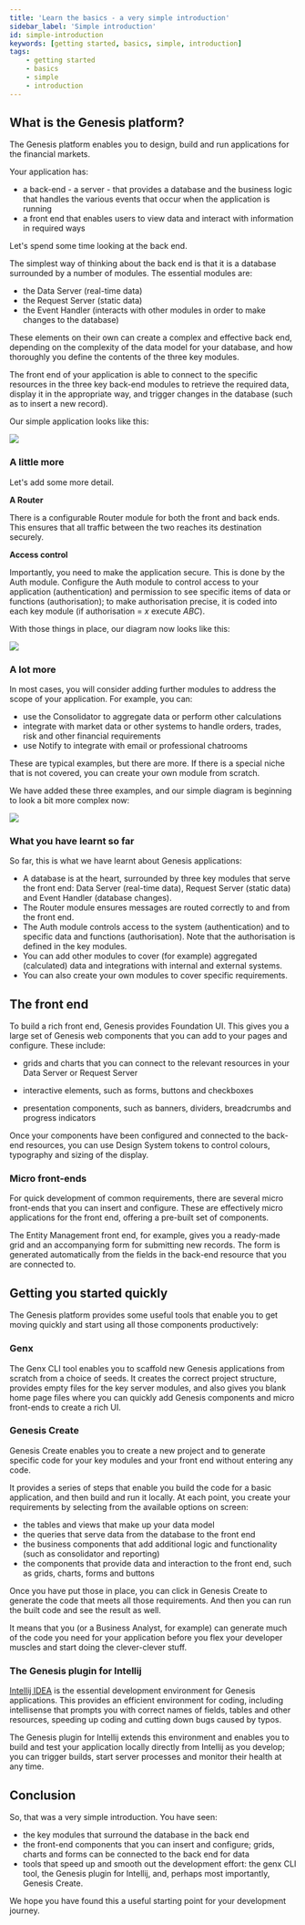 ```yaml
---
title: 'Learn the basics - a very simple introduction'
sidebar_label: 'Simple introduction'
id: simple-introduction
keywords: [getting started, basics, simple, introduction]
tags:
    - getting started
    - basics
    - simple
    - introduction
---
```


## What is the Genesis platform?

The Genesis platform enables you to design, build and run applications for the financial markets. 

Your application has:

- a back-end - a server - that provides a database and the business logic that handles the various events that occur when the application is running
- a front end that enables users to view data and interact with information in required ways

Let's spend some time looking at the back end.

The simplest way of thinking about the back end is that it is a database surrounded by a number of modules. The essential modules are:

- the Data Server (real-time data)
- the Request Server (static data)
- the Event Handler (interacts with other modules in order to make changes to the database)

These elements on their own can create a complex and effective back end, depending on the complexity of the data model for your database, and how thoroughly you define the contents of the three key modules.

The front end of your application is able to connect to the specific resources in the three key back-end modules to retrieve the required data, display it in the appropriate way, and trigger changes in the database (such as to insert a new record).

Our simple application looks like this:

![](/img/simple-1.png)

### A little more

Let's add some more detail.

**A Router**

There is a configurable Router module for both the front and back ends. This ensures that all traffic between the two reaches its destination securely. 

**Access control**

Importantly, you need to make the application secure. This is done by the Auth module. Configure the Auth module to control access to your application (authentication) and permission to see specific items of data or functions (authorisation); to make authorisation precise, it is coded into each key module (if authorisation = *x* execute *ABC*).

With those things in place, our diagram now looks like this:

![](/img/simple-2.png)

### A lot more

In most cases, you will consider adding further modules to address the scope of your application.
For example, you can:

- use the Consolidator to aggregate data or perform other calculations
- integrate with market data or other systems to handle orders, trades, risk and other financial requirements
- use Notify to integrate with email or professional chatrooms

These are typical examples, but there are more. If there is a special niche that is not covered, you can create your own module from scratch.

We have added these three examples, and our simple diagram is beginning to look a bit  more complex now:

![](/img/simple-3.png)

### What you have learnt so far

So far, this is what we have learnt about Genesis applications:

- A database is at the heart, surrounded by three key modules that serve the front end: Data Server (real-time data), Request Server (static data) and Event Handler (database changes).
- The Router module ensures messages are routed correctly to and from the front end.
- The Auth module controls access to the system (authentication) and to specific data and functions (authorisation). Note that the authorisation is defined in the key modules.
- You can add other modules to cover (for example) aggregated (calculated) data and integrations with internal and external systems.
- You can also create your own modules to cover specific requirements.

## The front end
To build a rich front end, Genesis provides Foundation UI. This gives you a large set of Genesis web components that you can add to your pages and configure. These include:

- grids and charts that you can connect to the relevant resources in your Data Server or Request Server

- interactive elements, such as forms, buttons and checkboxes

- presentation components, such as banners, dividers, breadcrumbs and progress indicators

Once your components have been configured and connected to the back-end resources, you can use Design System tokens to control colours, typography and sizing of the display. 

### Micro front-ends
For quick development of common requirements, there are several micro front-ends that you can insert and configure. These are effectively micro applications for the front end, offering a pre-built set of components.

The Entity Management front end, for example, gives you a ready-made grid and an accompanying form for submitting new records. The form is generated automatically from the fields in the back-end resource that you are connected to.

## Getting you started quickly
The Genesis platform provides some useful tools that enable you to get moving quickly and start using all those components productively:

### Genx
The Genx CLI tool enables you to scaffold new Genesis applications from scratch from a choice of seeds. It creates the correct project structure, provides empty files for the key server modules, and also gives you blank home page files where you can quickly add Genesis components and micro front-ends to create a rich UI.

### Genesis Create 
Genesis Create enables you to create a new project and to generate specific code for your key modules and your front end without entering any code. 

It provides a series of steps that enable you build the code for a basic application, and then build and run it locally. At each point, you create your requirements by selecting from the available options on screen:

- the tables and views that make up your data model
- the queries that serve data from the database to the front end
- the business components that add additional logic and functionality (such as consolidator and reporting)
- the components that provide data and interaction to the front end, such as grids, charts, forms and buttons

Once you have put those in place, you can click in Genesis Create to generate the code that meets all those requirements. And then you can run the built code and see the result as well.

It means that you (or a Business Analyst, for example) can generate much of the code you need for your application before you flex your developer muscles and start doing the clever-clever stuff.

### The Genesis plugin for Intellij
[Intellij IDEA](https://www.jetbrains.com/idea/) is the essential development environment for Genesis applications. This provides an efficient environment for coding, including intellisense that prompts you with correct names of fields, tables and other resources, speeding up coding and cutting down bugs caused by typos.

The Genesis plugin for Intellij extends this environment and enables you to build and test your application locally directly from Intellij as you develop; you can trigger builds, start server processes and monitor their health at any time. 

## Conclusion
So, that was a very simple introduction. You have seen:

- the key modules that surround the database in the back end
- the front-end components that you can insert and configure; grids, charts and forms can be connected to the back end for data
- tools that speed up and smooth out the development effort: the genx CLI tool, the Genesis plugin for Intellij, and, perhaps most importantly, Genesis Create.

We hope you have found this a useful starting point for your development journey.

